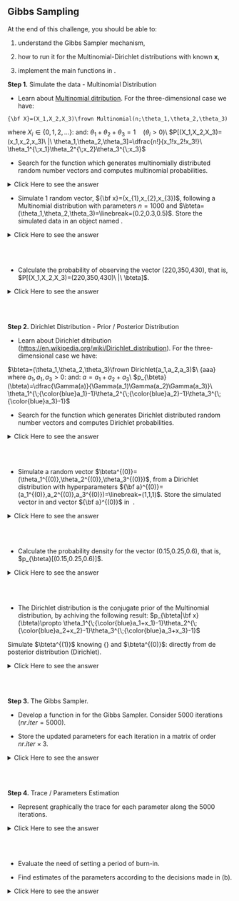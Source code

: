 ## Gibbs Sampling

At the end of this challenge, you should be able to:

(1) understand the Gibbs Sampler mechanism,

(2) how to run it for the Multinomial-Dirichlet distributions with known **x**,

(3) implement the main functions in \texttt{R}.


**Step 1.** Simulate the data - Multinomial Distribution

* Learn about [Multinomial ditribution](https://en.wikipedia.org/wiki/Multinomial_distribution). For the three-dimensional case we have:

```math
{\bf X}=(X_1,X_2,X_3)\frown Multinomial(n;\theta_1,\theta_2,\theta_3)
```

where $X_i\in\{0,1,2,\ldots\}$\: and\: $\theta_1+\theta_2+\theta_3=1\quad (\theta_i>0)$\\
$P[(X_1,X_2,X_3)=(x_1,x_2,x_3)\ |\ \theta_1,\theta_2,\theta_3]=\dfrac{n!}{x_1!x_2!x_3!}\ \theta_1^{\;x_1}\theta_2^{\;x_2}\theta_3^{\;x_3}$

* Search for the \texttt{R} function which generates multinomially distributed random number vectors and computes multinomial probabilities.

<details><summary>Click Here to see the answer</summary><p>
  ```r
> ?rmultinom
  ```
</p></details>

* Simulate 1 random vector, ${\bf x}=(x_{1},x_{2},x_{3})$, following a Multinomial distribution with parameters $n=1000$ and $\bteta=(\theta_1,\theta_2,\theta_3)=\linebreak=(0.2,0.3,0.5)$. Store the simulated data in an object named \texttt{data}.

<details><summary>Click Here to see the answer</summary><p>
```r
theta<-c(0.2,0.3,0.5)
data<-rmultinom(1,1000,theta)
data
```
</p></details>
<br/>
<br/>

* Calculate the probability of observing the vector (220,350,430), that is, $P[(X_1,X_2,X_3)=(220,350,430)\ |\ \bteta]$.

<details><summary>Click Here to see the answer</summary><p>
```r
dmultinom(c(220,350,430),1000,theta)
```
</p></details>
<br/>
<br/>

**Step 2.** Dirichlet Distribution - Prior / Posterior Distribution

* Learn about Dirichlet ditribution (<https://en.wikipedia.org/wiki/Dirichlet_distribution>). For the three-dimensional case we have:

$\bteta=(\theta_1,\theta_2,\theta_3)\frown Dirichlet(a_1,a_2,a_3)$\\
{\color{white}aaa} where $a_1,a_1,a_3>0$\: and\: $a=a_1+a_2+a_3$\\
\vd\vd$p_{\bteta}(\bteta)=\dfrac{\Gamma(a)}{\Gamma(a_1)\Gamma(a_2)\Gamma(a_3)}\ \theta_1^{\;{\color{blue}a_1}-1}\theta_2^{\;{\color{blue}a_2}-1}\theta_3^{\;{\color{blue}a_3}-1}$

* Search for the \texttt{R} function which generates Dirichlet distributed random number vectors and computes Dirichlet probabilities.

<details><summary>Click Here to see the answer</summary><p>
```r
?rdirichlet
```
</p></details>
<br/>
<br/>

* Simulate a random vector $\bteta^{(0)}=(\theta_1^{(0)},\theta_2^{(0)},\theta_3^{(0)})$, from a Dirichlet distribution with hyperparameters ${\bf a}^{(0)}=(a_1^{(0)},a_2^{(0)},a_3^{(0)})=\linebreak=(1,1,1)$. Store the simulated vector in \texttt{theta.0} and vector ${\bf a}^{(0)}$ in \texttt{a.0}\ .

<details><summary>Click Here to see the answer</summary><p>
```r
a.0<-c(1,1,1)
theta.0<-rdirichlet(1,a.0)
theta.0
```
</p></details>
<br/>
<br/>

* Calculate the probability density for the vector (0.15,0.25,0.6), that is, $p_{\bteta}[(0.15,0.25,0.6)]$.

<details><summary>Click Here to see the answer</summary><p>
```r
ddirichlet(c(0.15,0.25,0.6),a.0) # Note: prob density function > 0
```
</p></details>
<br/>
<br/>

* The Dirichlet distribution is the conjugate prior of the Multinomial distribution, by achiving the following result:   $p_{\bteta|\bf x}(\bteta)\propto \theta_1^{\;{\color{blue}a_1+x_1}-1}\theta_2^{\;{\color{blue}a_2+x_2}-1}\theta_3^{\;{\color{blue}a_3+x_3}-1}$ 

Simulate $\bteta^{(1)}$ knowing {\bf x} and $\bteta^{(0)}$:
directly from de posterior distribution (Dirichlet).

<details><summary>Click Here to see the answer</summary><p>
```r
data<-t(data) # need a row vector
updated.theta<-rdirichlet(1,a.0+data) # Note: prob density function > 0
updated.theta
```
</p></details>
<br/>
<br/>

**Step 3.** The Gibbs Sampler.

* Develop a function in \texttt{R} for the Gibbs Sampler. Consider 5000 iterations ($nr.iter=5000$).

* Store the updated parameters for each iteration in a  matrix of order $nr.iter\times 3$.

<details><summary>Click Here to see the answer</summary><p>
```r
nr.iter<-5000
theta.all.iter<-matrix(0,5000,3)

a<-a.0
for(i in 1:nr.iter)
{
  theta.all.iter[i,]<-rdirichlet(1,a) 
  a<-a+data
  # cat(i,"\n")
}
tail(theta.all.iter)  # last 6 rows
```
</p></details>
<br/>
<br/>

**Step 4.** Trace / Parameters Estimation

* Represent graphically the trace for each parameter along the 5000 iterations.

<details><summary>Click Here to see the answer</summary><p>
```r
par(mfrow=c(1,3))

plot(1:nr.iter,theta.all.iter[,1],ylim=c(0,0.5),main=expression(paste("Trace for ",theta[1])),ylab=expression(theta),xlab="iteration")
plot(1:nr.iter,theta.all.iter[,2],ylim=c(0,0.5),main=expression(paste("Trace for ",theta[2])),ylab=expression(theta),xlab="iteration")
plot(1:nr.iter,theta.all.iter[,3],ylim=c(0,0.5),main=expression(paste("Trace for ",theta[3])),ylab=expression(theta),xlab="iteration")
```
</p></details>
<br/>
<br/>

* Evaluate the need of setting a period of burn-in.

* Find estimates of the parameters according to the decisions made in (b).

<details><summary>Click Here to see the answer</summary><p>
```r
theta.final<-apply(theta.all.iter[1001:5000,],2,mean) # 2: 'by column'
round(theta.final,2)
```
</p></details>
<br/>
<br/>
